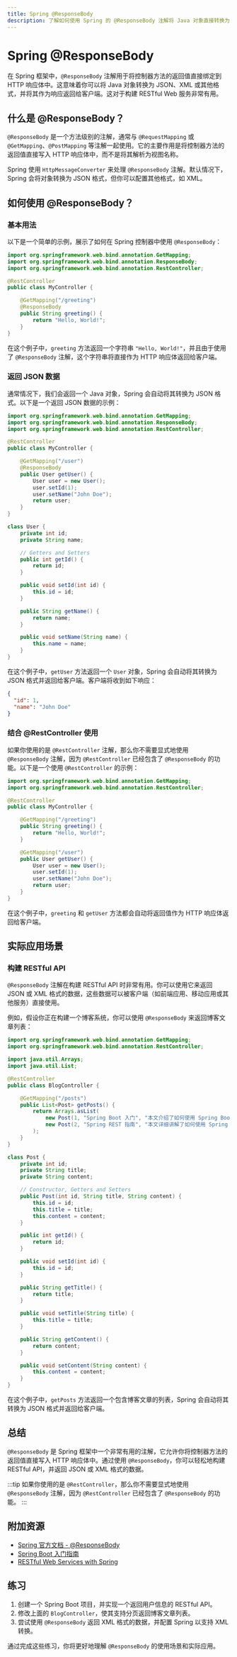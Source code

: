 ```yaml
---
title: Spring @ResponseBody
description: 了解如何使用 Spring 的 @ResponseBody 注解将 Java 对象直接转换为 HTTP 响应体，并返回给客户端。
---
```


# Spring @ResponseBody

在 Spring 框架中，`@ResponseBody` 注解用于将控制器方法的返回值直接绑定到 HTTP 响应体中。这意味着你可以将 Java 对象转换为 JSON、XML 或其他格式，并将其作为响应返回给客户端。这对于构建 RESTful Web 服务非常有用。

## 什么是 @ResponseBody？

`@ResponseBody` 是一个方法级别的注解，通常与 `@RequestMapping` 或 `@GetMapping`、`@PostMapping` 等注解一起使用。它的主要作用是将控制器方法的返回值直接写入 HTTP 响应体中，而不是将其解析为视图名称。

Spring 使用 `HttpMessageConverter` 来处理 `@ResponseBody` 注解。默认情况下，Spring 会将对象转换为 JSON 格式，但你可以配置其他格式，如 XML。

## 如何使用 @ResponseBody？

### 基本用法

以下是一个简单的示例，展示了如何在 Spring 控制器中使用 `@ResponseBody`：

```java
import org.springframework.web.bind.annotation.GetMapping;
import org.springframework.web.bind.annotation.ResponseBody;
import org.springframework.web.bind.annotation.RestController;

@RestController
public class MyController {

    @GetMapping("/greeting")
    @ResponseBody
    public String greeting() {
        return "Hello, World!";
    }
}
```

在这个例子中，`greeting` 方法返回一个字符串 `"Hello, World!"`，并且由于使用了 `@ResponseBody` 注解，这个字符串将直接作为 HTTP 响应体返回给客户端。

### 返回 JSON 数据

通常情况下，我们会返回一个 Java 对象，Spring 会自动将其转换为 JSON 格式。以下是一个返回 JSON 数据的示例：

```java
import org.springframework.web.bind.annotation.GetMapping;
import org.springframework.web.bind.annotation.ResponseBody;
import org.springframework.web.bind.annotation.RestController;

@RestController
public class MyController {

    @GetMapping("/user")
    @ResponseBody
    public User getUser() {
        User user = new User();
        user.setId(1);
        user.setName("John Doe");
        return user;
    }
}

class User {
    private int id;
    private String name;

    // Getters and Setters
    public int getId() {
        return id;
    }

    public void setId(int id) {
        this.id = id;
    }

    public String getName() {
        return name;
    }

    public void setName(String name) {
        this.name = name;
    }
}
```

在这个例子中，`getUser` 方法返回一个 `User` 对象，Spring 会自动将其转换为 JSON 格式并返回给客户端。客户端将收到如下响应：

```json
{
  "id": 1,
  "name": "John Doe"
}
```

### 结合 @RestController 使用

如果你使用的是 `@RestController` 注解，那么你不需要显式地使用 `@ResponseBody` 注解，因为 `@RestController` 已经包含了 `@ResponseBody` 的功能。以下是一个使用 `@RestController` 的示例：

```java
import org.springframework.web.bind.annotation.GetMapping;
import org.springframework.web.bind.annotation.RestController;

@RestController
public class MyController {

    @GetMapping("/greeting")
    public String greeting() {
        return "Hello, World!";
    }

    @GetMapping("/user")
    public User getUser() {
        User user = new User();
        user.setId(1);
        user.setName("John Doe");
        return user;
    }
}
```

在这个例子中，`greeting` 和 `getUser` 方法都会自动将返回值作为 HTTP 响应体返回给客户端。

## 实际应用场景

### 构建 RESTful API

`@ResponseBody` 注解在构建 RESTful API 时非常有用。你可以使用它来返回 JSON 或 XML 格式的数据，这些数据可以被客户端（如前端应用、移动应用或其他服务）直接使用。

例如，假设你正在构建一个博客系统，你可以使用 `@ResponseBody` 来返回博客文章列表：

```java
import org.springframework.web.bind.annotation.GetMapping;
import org.springframework.web.bind.annotation.RestController;

import java.util.Arrays;
import java.util.List;

@RestController
public class BlogController {

    @GetMapping("/posts")
    public List<Post> getPosts() {
        return Arrays.asList(
            new Post(1, "Spring Boot 入门", "本文介绍了如何使用 Spring Boot 快速构建应用。"),
            new Post(2, "Spring REST 指南", "本文详细讲解了如何使用 Spring 构建 RESTful API。")
        );
    }
}

class Post {
    private int id;
    private String title;
    private String content;

    // Constructor, Getters and Setters
    public Post(int id, String title, String content) {
        this.id = id;
        this.title = title;
        this.content = content;
    }

    public int getId() {
        return id;
    }

    public void setId(int id) {
        this.id = id;
    }

    public String getTitle() {
        return title;
    }

    public void setTitle(String title) {
        this.title = title;
    }

    public String getContent() {
        return content;
    }

    public void setContent(String content) {
        this.content = content;
    }
}
```

在这个例子中，`getPosts` 方法返回一个包含博客文章的列表，Spring 会自动将其转换为 JSON 格式并返回给客户端。

## 总结

`@ResponseBody` 是 Spring 框架中一个非常有用的注解，它允许你将控制器方法的返回值直接写入 HTTP 响应体中。通过使用 `@ResponseBody`，你可以轻松地构建 RESTful API，并返回 JSON 或 XML 格式的数据。

:::tip
如果你使用的是 `@RestController`，那么你不需要显式地使用 `@ResponseBody` 注解，因为 `@RestController` 已经包含了 `@ResponseBody` 的功能。
:::

## 附加资源

- [Spring 官方文档 - @ResponseBody](https://docs.spring.io/spring-framework/docs/current/reference/html/web.html#mvc-ann-responsebody)
- [Spring Boot 入门指南](https://spring.io/guides/gs/spring-boot/)
- [RESTful Web Services with Spring](https://spring.io/guides/gs/rest-service/)

## 练习

1. 创建一个 Spring Boot 项目，并实现一个返回用户信息的 RESTful API。
2. 修改上面的 `BlogController`，使其支持分页返回博客文章列表。
3. 尝试使用 `@ResponseBody` 返回 XML 格式的数据，并配置 Spring 以支持 XML 转换。

通过完成这些练习，你将更好地理解 `@ResponseBody` 的使用场景和实际应用。